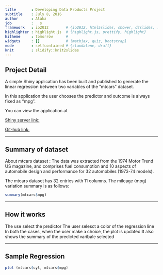 ---
title       : Developing Data Products Project
subtitle    : July 8, 2016
author      : Alaka
job         :   s
framework   : io2012        # {io2012, html5slides, shower, dzslides, ...}
highlighter : highlight.js  # {highlight.js, prettify, highlight}
hitheme     : tomorrow      # 
widgets     : []            # {mathjax, quiz, bootstrap}
mode        : selfcontained # {standalone, draft}
knit        : slidify::knit2slides
---

## Project Detail

A simple Shiny application has been built and published to generate the linear regression between two variables of the "mtcars" dataset.

In this application the user chooses the predictor and outcome is always fixed as "mpg".

You can view the application at

[Shiny server link:](https://www.shinyapps.io/admin/#/application/113281)

[Git-hub link:](https://github.com/AlakaSar/developingdata)

---

## Summary of dataset

About mtcars dataset : The data was extracted from the 1974 Motor Trend US magazine, and comprises fuel consumption and 10 aspects of automobile design and performance for 32 automobiles (1973-74 models).

The mtcars dataset has 32 entries with 11 columns. The mileage (mpg) variation summary is as follows:


```{r, echo=FALSE}
summary(mtcars$mpg)
```

---

## How it works

The use select the predictor
The user selesct a color of the regression line
In both the cases, when the user make a choice, the plot is updated
It also shows the summary of the predicted varibale selected

---

## Sample Regression

```{r, echo=FALSE}
plot (mtcars$cyl, mtcars$mpg)
```

